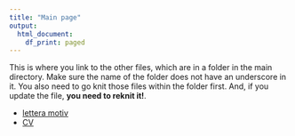```yaml
---
title: "Main page"
output:   
  html_document: 
    df_print: paged
---
```


This is where you link to the other files, which are in a folder in the main directory. Make sure the name of the folder does not have an underscore in it. You also need to go knit those files within the folder first. And, if you update the file, **you need to reknit it!**. 

* [lettera motiv](content/documentiPers/letteramotivaiccon.html) 
* [CV](content/documentiPers/Europass-CV-Piraino_0821.pdf)  
